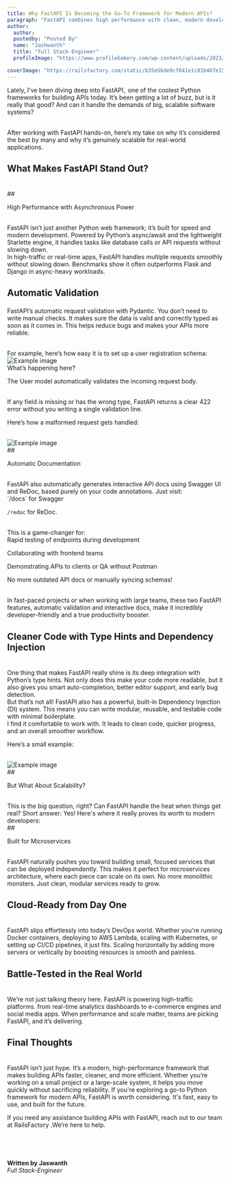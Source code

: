 ```yaml
---
title: Why FastAPI Is Becoming the Go-To Framework for Modern APIs?
paragraph: "FastAPI combines high performance with clean, modern development practices. Discover how it simplifies API building without compromising on scalability."
author:
  author:
  postedby: "Posted By"
  name: "Jashwanth"
  title: "Full Stack-Engineer"
  profileImage: "https://www.profilebakery.com/wp-content/uploads/2023/09/good-lighting.jpg-2.jpg"

coverImage: "https://railsfactory.com/static/b35e5bde0cf641e1c01b467e1510c3f7/51f0f/Fast_API_23a297480e.webp"
---
```


Lately, I’ve been diving deep into FastAPI ,  one of the coolest Python frameworks for building APIs today. It’s been getting a lot of buzz, but is it really that good? And can it handle the demands of big, scalable software systems?

<br />
After working with FastAPI hands-on, here’s my take on why it’s considered the best
by many and why it’s genuinely scalable for real-world applications.
<br />

## <p className="font-bold text-[#0094de] text-center italic">What Makes FastAPI Stand Out?</p>

<br />
## <p className="font-bold text-[#0094de] text-center italic">High Performance with Asynchronous Power</p>
<br />
FastAPI isn’t just another Python web framework; it’s built for speed and modern
development. Powered by Python’s async/await and the lightweight Starlette
engine, it handles tasks like database calls or API requests without slowing
down.
<br />
In high-traffic or real-time apps, FastAPI handles multiple requests smoothly
without slowing down. Benchmarks show it often outperforms Flask and Django in
async-heavy workloads.
<br />

## <p className="font-bold text-[#0094de] italic">Automatic Validation</p>

FastAPI’s automatic request validation with Pydantic. You don’t need to write manual checks. It makes sure the data is valid and correctly typed as soon as it comes in. This helps reduce bugs and makes your APIs more reliable.

<br />
For example, here’s how easy it is to set up a user registration schema:
<br />
<img
  src="https://dev-strapi.sedintechnologies.com/uploads/pic1_ce41e0799f.png"
  alt="Example image"
  className="rounded-lg md:max-w-2xl mx-auto"
/>
<br />
What’s happening here?
<br />

The User model automatically validates the incoming request body.

<br />
If any field is missing or has the wrong type, FastAPI returns a clear 422 error
without you writing a single validation line.

Here’s how a malformed request gets handled:

<br />
<img
  src="https://dev-strapi.sedintechnologies.com/uploads/pic2_047df6f909.png"
  alt="Example image"
  className="rounded-lg md:max-w-2xl mx-auto"
/>
<br />
## <p className="font-bold text-[#0094de] italic">Automatic Documentation</p>
<br />
FastAPI also automatically generates interactive API docs using Swagger UI and
ReDoc, based purely on your code annotations. Just visit:
<br />
`/docs` for Swagger

`/redoc` for ReDoc.

<br />
This is a game-changer for:
<br />
Rapid testing of endpoints during development

Collaborating with frontend teams

Demonstrating APIs to clients or QA without Postman

No more outdated API docs or manually syncing schemas!

<br />
In fast-paced projects or when working with large teams, these two FastAPI features,
automatic validation and interactive docs, make it incredibly developer-friendly
and a true productivity booster.
<br />

## <p className="font-bold text-[#0094de] italic">Cleaner Code with Type Hints and Dependency Injection</p>

<br />
One thing that makes FastAPI really shine is its deep integration with Python’s type
hints. Not only does this make your code more readable, but it also gives you smart
auto-completion, better editor support, and early bug detection.
<br />
But that’s not all! FastAPI also has a powerful, built-in Dependency Injection (DI)
system. This means you can write modular, reusable, and testable code with minimal
boilerplate.
<br />
I find it comfortable to work with. It leads to clean code, quicker progress, and
an overall smoother workflow.
<br />

Here’s a small example:

<br />
<img
  src="https://dev-strapi.sedintechnologies.com/uploads/pic3_0de29c1d94.png"
  alt="Example image"
  className="rounded-lg md:max-w-2xl mx-auto"
/>
<br />
## <p className="font-bold text-[#0094de] italic">But What About Scalability?</p>
<br />
This is the big question, right? Can FastAPI handle the heat when things get
real? Short answer: Yes! Here's where it really proves its worth to modern
developers:
<br />
## <p className="font-bold text-[#0094de] italic">Built for Microservices</p>
<br />
FastAPI naturally pushes you toward building small, focused services that can be
deployed independently. This makes it perfect for microservices architecture, where
each piece can scale on its own. No more monolithic monsters. Just clean, modular
services ready to grow.
<br />

## <p className="font-bold text-[#0094de] italic">Cloud-Ready from Day One</p>

<br />
FastAPI slips effortlessly into today’s DevOps world. Whether you're running Docker
containers, deploying to AWS Lambda, scaling with Kubernetes, or setting up CI/CD
pipelines, it just fits. Scaling horizontally by adding more servers or vertically
by boosting resources is smooth and painless.
<br />

## <p className="font-bold text-[#0094de] italic">Battle-Tested in the Real World</p>

<br />
We’re not just talking theory here. FastAPI is powering high-traffic platforms. from
real-time analytics dashboards to e-commerce engines and social media apps. When
performance and scale matter, teams are picking FastAPI, and it’s delivering.
<br />

## <p className="font-bold text-[#0094de] italic">Final Thoughts</p>

<br />
FastAPI isn’t just hype. It’s a modern, high-performance framework that makes building
APIs faster, cleaner, and more efficient. Whether you’re working on a small project
or a large-scale system, it helps you move quickly without sacrificing reliability.
If you're exploring a go-to Python framework for modern APIs, FastAPI is worth considering.
It's fast, easy to use, and built for the future.

If you need any assistance building APIs with FastAPI, reach out to our team at RailsFactory .We’re here to help.

## <br/>

**Written by Jaswanth**  
_Full Stack-Engineer_
